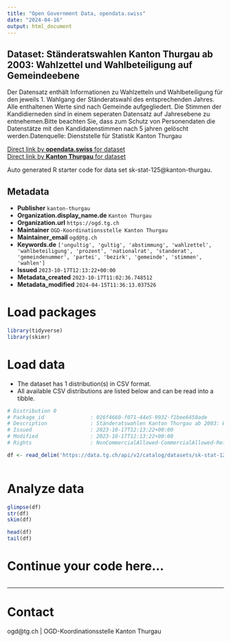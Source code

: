 ```yaml
---
title: "Open Government Data, opendata.swiss"
date: "2024-04-16"
output: html_document
---
```


## Dataset: Ständeratswahlen Kanton Thurgau ab 2003: Wahlzettel und Wahlbeteiligung auf Gemeindeebene

Der Datensatz enthält Informationen zu Wahlzetteln und Wahlbeteiligung für den jeweils 1. Wahlgang der Ständeratswahl des entsprechenden Jahres. Alle enthaltenen Werte sind nach Gemeinde aufgegliedert. Die Stimmen der Kandidierneden sind in einem seperaten Datensatz auf Jahresebene zu entnehemen.Bitte beachten Sie, dass zum Schutz von Personendaten die Datenstätze mit den Kandidatenstimmen nach 5 jahren gelöscht werden.Datenquelle: Dienststelle für Statistik Kanton Thurgau

[Direct link by **opendata.swiss** for dataset](https://opendata.swiss/de/dataset/standeratswahlen-kanton-thurgau-ab-2003-wahlzettel-und-wahlbeteiligung-auf-gemeindeebene)<br>
[Direct link by **Kanton Thurgau** for dataset](https://data.tg.ch/explore/dataset/sk-stat-125/)

Auto generated R starter code for data set sk-stat-125@kanton-thurgau.

## Metadata

- **Publisher** `kanton-thurgau`
- **Organization.display_name.de** `Kanton Thurgau`
- **Organization.url** `https://ogd.tg.ch`
- **Maintainer** `OGD-Koordinationsstelle Kanton Thurgau`
- **Maintainer_email** `ogd@tg.ch`
- **Keywords.de** `['ungultig', 'gultig', 'abstimmung', 'wahlzettel', 'wahlbeteiligung', 'prozent', 'nationalrat', 'standerat', 'gemeindenummer', 'partei', 'bezirk', 'gemeinde', 'stimmen', 'wahlen']`
- **Issued** `2023-10-17T12:13:22+00:00`
- **Metadata_created** `2023-10-17T11:02:36.748512`
- **Metadata_modified** `2024-04-15T11:36:13.037526`


# Load packages

```r

library(tidyverse)
library(skimr)

```

# Load data

-   The dataset has 1 distribution(s) in CSV format.
-   All available CSV distributions are listed below and can be read into a tibble.

```r

# Distribution 0
# Package_id               : 026f4660-f071-44e5-9932-f1bee6450ade
# Description              : Ständeratswahlen Kanton Thurgau ab 2003: Wahlzettel und Wahlbeteiligung auf Gemeindeebene (csv)
# Issued                   : 2023-10-17T12:13:22+00:00
# Modified                 : 2023-10-17T12:13:22+00:00
# Rights                   : NonCommercialAllowed-CommercialAllowed-ReferenceRequired

df <- read_delim('https://data.tg.ch/api/v2/catalog/datasets/sk-stat-125/exports/csv')



```

# Analyze data

```r

glimpse(df)
str(df)
skim(df)

head(df)
tail(df)

```

# Continue your code here...

```r

```

------------------------------------------------------------------------

# Contact

ogd@tg.ch | OGD-Koordinationsstelle Kanton Thurgau
